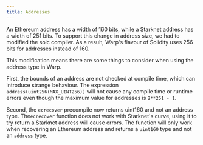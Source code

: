```yaml
---
title: Addresses
---
```


An Ethereum address has a width of 160 bits, while a Starknet address has a width of 251 bits. To support this change in address size, we had to modified the solc compiler. As a result, Warp's flavour of Solidity uses 256 bits for addresses instead of 160.

This modification means there are some things to consider when using the address type in Warp.

First, the bounds of an address are not checked at compile time, which can introduce strange behaviour.
The expression `address(uint256(MAX_UINT256))` will not cause any compile time or runtime errors even though the maximum value for addresses is `2**251 - 1`.

Second, the `ecrecover` precompile now returns uint160 and not an address type. The`ecrecover` function does not work with Starknet's curve, using it to try return a Starknet address will cause errors. The function will only work when recovering an Ethereum address and returns a `uint160` type and not an `address` type.
